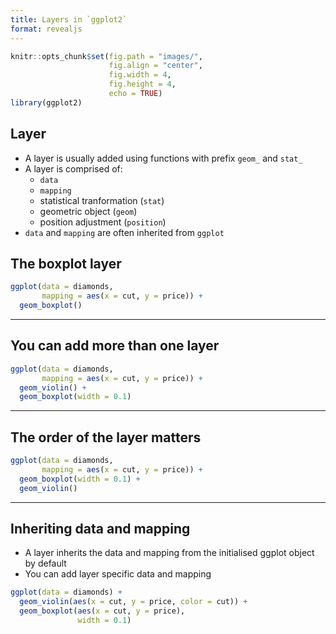 ```yaml
---
title: Layers in `ggplot2`
format: revealjs
---
```


```r
knitr::opts_chunk$set(fig.path = "images/",
                      fig.align = "center",
                      fig.width = 4, 
                      fig.height = 4,
                      echo = TRUE)
library(ggplot2)
```

## Layer

* A layer is usually added using functions with prefix `geom_` and `stat_`
* A layer is comprised of:
   - `data` 
   - `mapping` 
   - statistical tranformation (`stat`)
   - geometric object (`geom`)
   - position adjustment (`position`)
* `data` and `mapping` are often inherited from `ggplot`



## The boxplot layer

```r
ggplot(data = diamonds,
       mapping = aes(x = cut, y = price)) +
  geom_boxplot()
```

---

## You can add more than one layer

```r
ggplot(data = diamonds,
       mapping = aes(x = cut, y = price)) +
  geom_violin() + 
  geom_boxplot(width = 0.1)
```

---

## The order of the layer matters

```r
ggplot(data = diamonds,
       mapping = aes(x = cut, y = price)) +
  geom_boxplot(width = 0.1) +
  geom_violin()
```

---

## Inheriting data and mapping

* A layer inherits the data and mapping from the initialised ggplot object by default 
* You can add layer specific data and mapping


```r
ggplot(data = diamonds) +
  geom_violin(aes(x = cut, y = price, color = cut)) + 
  geom_boxplot(aes(x = cut, y = price),
               width = 0.1)
```

